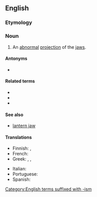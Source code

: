 ==English==
{{wikipedia}}

===Etymology===
{{af|en|pro-|gnatho-|-ism}}

===Noun===
{{en-noun|~}}

# An [[abnormal]] [[projection]] of the [[jaw]]s.

====Antonyms====
* {{l|en|retrognathism}}

====Related terms====
* {{l|en|prognathia}}
* {{l|en|prognathic}}
* {{l|en|prognathous}}

====See also====
* [[lantern jaw]]

====Translations====
{{trans-top|abnormal projection of jaws}}
* Finnish: {{t|fi|prognatia}}, {{t+|fi|prognatismi}}
* French: {{t+|fr|prognathisme|f}}
* Greek: {{t+|el|προγναθισμός|m}}, {{t+|el|προγναθία|f}}, {{t+|el|εξωγναθία|f}}
{{trans-mid}}
* Italian: {{t+|it|prognatismo|m}}
* Portuguese: {{t|pt|prognatismo|m}}
* Spanish: {{t+|es|prognatismo|m}}
{{trans-bottom}}

[[Category:English terms suffixed with -ism]]